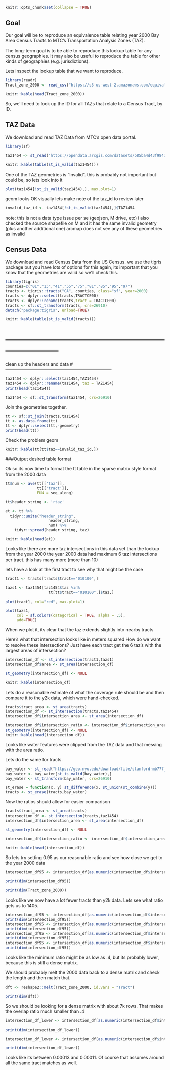 
```r
knitr::opts_chunk$set(collapse = TRUE)
```

## Goal

Our goal will be to reproduce an equivalence table relating year 2000 Bay Area Census Tracts to MTC's
Transportation Analysis Zones (TAZ).

The long-term goal is to be able to reproduce this lookup table for any census geographies.
It may also be useful to reproduce the table for other kinds of geographies (e.g. jurisdictions).

Lets inspect the lookup table that we want to reproduce. 

```r
library(readr)
Tract_zone_2000 <- read_csv("https://s3-us-west-2.amazonaws.com/equivalence/Tract_zone_2000.csv")

knitr::kable(head(Tract_zone_2000))
```

So, we'll need to look up the ID for all TAZs that relate to a Census Tract, by ID.


TAZ Data
----------
We download and read TAZ Data from MTC's open data portal.

```r
library(sf)

taz1454 <- st_read("https://opendata.arcgis.com/datasets/b85ba4d43f9843128d3542260d9a2f1f_0.geojson")

knitr::kable(table(st_is_valid(taz1454)))
```

One of the TAZ geometries is "invalid".
this is probably not important but could be, so lets look into it

```r
plot(taz1454[!st_is_valid(taz1454),], max.plot=1)
```

geom looks OK visually
lets make note of the taz_id to review later

```r
invalid_taz_id <- taz1454[!st_is_valid(taz1454),]$TAZ1454
```

note: this is not a data type issue per se (geojson, M drive, etc)
i also checked the source shapefile on M and it has the same
invalid geometry (plus another additional one)
arcmap does not see any of these geometries as invalid

Census Data
----------
We download and read Census Data from the US Census.
we use the tigris package but you have lots of options for this
again, its important that you know that the geometries are valid
so we'll check this.

```r
library(tigris)
counties=c("01","13","41","55","75","81","85","95","97")
tracts <- tigris::tracts("CA", counties, class="sf", year=2000)
tracts <- dplyr::select(tracts,TRACTCE00)
tracts <- dplyr::rename(tracts,tract = TRACTCE00)
tracts <- sf::st_transform(tracts, crs=26910)
detach("package:tigris", unload=TRUE)

knitr::kable(table(st_is_valid(tracts)))
```

# ------------------------------------------------------------------------

clean up the headers and data
# ------------------------------------------------------------------------

```r
taz1454 <- dplyr::select(taz1454,TAZ1454)
taz1454 <- dplyr::rename(taz1454, taz = TAZ1454)
print(head(taz1454))

taz1454 <- sf::st_transform(taz1454, crs=26910)
```

Join the geometries together. 

```r
tt <- sf::st_join(tracts,taz1454)
tt <- as.data.frame(tt)
tt <- dplyr::select(tt,-geometry)
print(head(tt))
```

Check the problem geom

```r
knitr::kable(tt[tt$taz==invalid_taz_id,])
```

###Output desired table format

Ok so its now time to format the tt table
in the sparse matrix style format from the 2000 data

```r
tt$num <- ave(tt[['taz']], 
              tt[['tract']], 
              FUN = seq_along)

tt$header_string <- 'rtaz'

et <- tt %>% 
  tidyr::unite("header_string", 
                   header_string, 
                   num) %>% 
    tidyr::spread(header_string, taz)

knitr::kable(head(et))
```

Looks like there are more taz intersections in this data set than the lookup from the year 2000
the year 2000 data had maximum 6 taz intersections per tract.
this has many more (more than 10)

lets have a look at the first tract to see why that might be the case

```r
tract1 <- tracts[tracts$tract=="010100",]

tazs1 <- taz1454[taz1454$taz %in% 
                   tt[tt$tract=="010100",]$taz,]

plot(tract1, col="red", max.plot=1)

plot(tazs1, 
     col = sf.colors(categorical = TRUE, alpha = .5),
     add=TRUE)
```

When we plot it, its clear that the taz extends slightly into nearby tracts

Here's what that intersection looks like in meters squared
How do we want to resolve these intersections?
Just have each tract get the 6 taz's with the largest areas of intersection?

```r
intersection_df <- st_intersection(tract1,tazs1)
intersection_df$area <- st_area(intersection_df)

st_geometry(intersection_df) <- NULL

knitr::kable(intersection_df)
```

Lets do a reasonable estimate of what the coverage rule should be and then compare it to the y2k data, which were hand-checked. 

```r
tracts$tract_area <- st_area(tracts)
intersection_df <- st_intersection(tracts,taz1454)
intersection_df$intersection_area <- st_area(intersection_df)

intersection_df$intersection_ratio <- intersection_df$intersection_area/intersection_df$tract_area
st_geometry(intersection_df) <- NULL
knitr::kable(head(intersection_df))
```

Looks like water features were clipped from the TAZ data and that messing with the area ratio. 

Lets do the same for tracts. 

```r
bay_water <- st_read("https://geo.nyu.edu/download/file/stanford-mb777jk0330-geojson.json")
bay_water <- bay_water[st_is_valid(bay_water),]
bay_water <- st_transform(bay_water, crs=26910)

st_erase = function(x, y) st_difference(x, st_union(st_combine(y)))
tracts <- st_erase(tracts,bay_water)
```

Now the ratios should allow for easier comparison

```r
tracts$tract_area <- st_area(tracts)
intersection_df <- st_intersection(tracts,taz1454)
intersection_df$intersection_area <- st_area(intersection_df)

st_geometry(intersection_df) <- NULL

intersection_df$intersection_ratio <- intersection_df$intersection_area/intersection_df$tract_area

knitr::kable(head(intersection_df))
```

So lets try setting 0.95 as our reasonable ratio and see how close we get to the year 2000 data

```r

intersection_df95 <- intersection_df[as.numeric(intersection_df$intersection_ratio)>0.95,]

print(dim(intersection_df95))

print(dim(Tract_zone_2000))

```

Looks like we now have a lot fewer tracts than y2k data. Lets see what ratio gets us to 1405. 

```r
intersection_df95 <- intersection_df[as.numeric(intersection_df$intersection_ratio)>0.80,]
print(dim(intersection_df95))
intersection_df95 <- intersection_df[as.numeric(intersection_df$intersection_ratio)>0.75,]
print(dim(intersection_df95))
intersection_df95 <- intersection_df[as.numeric(intersection_df$intersection_ratio)>0.60,]
print(dim(intersection_df95))
intersection_df95 <- intersection_df[as.numeric(intersection_df$intersection_ratio)>0.40,]
print(dim(intersection_df95))
```

Looks like the minimum ratio might be as low as .4, but its probably lower, because this is still a dense matrix. 

We should probably melt the 2000 data back to a dense matrix and check the length and then match that. 

```r
dft <- reshape2::melt(Tract_zone_2000, id.vars = "Tract")

print(dim(dft))
```

So we should be looking for a dense matrix with about 7k rows. That makes the overlap ratio much smaller than .4

```r
intersection_df_lower <- intersection_df[as.numeric(intersection_df$intersection_ratio)>0.00013,]

print(dim(intersection_df_lower))

intersection_df_lower <- intersection_df[as.numeric(intersection_df$intersection_ratio)>0.00011,]

print(dim(intersection_df_lower))
```

Looks like its between 0.00013 and 0.00011. Of course that assumes around all the same tract matches as well. 





